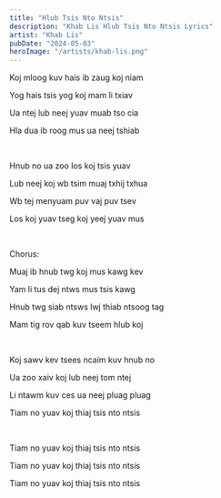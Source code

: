 ```yaml
---
title: "Hlub Tsis Nto Ntsis"
description: "Khab Lis Hlub Tsis Nto Ntsis Lyrics"
artist: "Khab Lis"
pubDate: "2024-05-03"
heroImage: "/artists/khab-lis.png"
---
```


Koj mloog kuv hais ib zaug koj niam

Yog hais tsis yog koj mam li txiav

Ua ntej lub neej yuav muab tso cia

Hla dua ib roog mus ua neej tshiab

<br />

Hnub no ua zoo los koj tsis yuav

Lub neej koj wb tsim muaj txhij txhua

Wb tej menyuam puv vaj puv tsev

Los koj yuav tseg koj yeej yuav mus

<br />

Chorus:

Muaj ib hnub twg koj mus kawg kev

Yam li tus dej ntws mus tsis kawg

Hnub twg siab ntsws lwj thiab ntsoog tag

Mam tig rov qab kuv tseem hlub koj

<br />

Koj sawv kev tsees ncaim kuv hnub no

Ua zoo xaiv koj lub neej tom ntej

Li ntawm kuv ces ua neej pluag pluag

Tiam no yuav koj thiaj tsis nto ntsis

<br />

Tiam no yuav koj thiaj tsis nto ntsis

Tiam no yuav koj thiaj tsis nto ntsis

Tiam no yuav koj thiaj tsis nto ntsis
